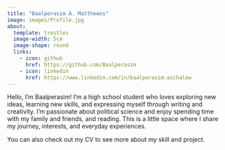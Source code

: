 ```yaml
---
title: "Baalperasim A. Matthewos"
image: images/Profile.jpg
about:
  template: trestles
  image-width: 5cm
  image-shape: round
  links:
    - icon: github
      href: https://github.com/Baalperasim
    - icon: linkedin
      href: https://www.linkedin.com/in/baalperasim-aschalew
---
```


Hello, I’m Baalperasim! I’m a high school student who loves exploring new ideas, learning new skills, and expressing myself through writing and creativity. I’m passionate about political science and enjoy spending time with my family and friends, and reading. This is a little space where I share my journey, interests, and everyday experiences.

You can also check out my CV to see more about my skill and project.



